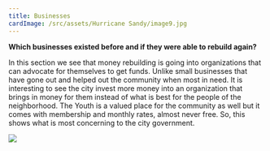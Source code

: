 ```yaml
---
title: Businesses
cardImage: /src/assets/Hurricane Sandy/image9.jpg
---
```


**Which businesses existed before and if they were able to rebuild again?**

In this section we see that money rebuilding is going into organizations that can advocate for themselves to get funds. Unlike small businesses that have gone out and helped out the community when most in need. It is interesting to see the city invest more money into an organization that brings in money for them instead of what is best for the people of the neighborhood. The Youth is a valued place for the community as well but it comes with membership and monthly rates, almost never free. So, this shows what is most concerning to the city government. 

![](</src/assets/Hurricane Sandy/image9.jpg>)
